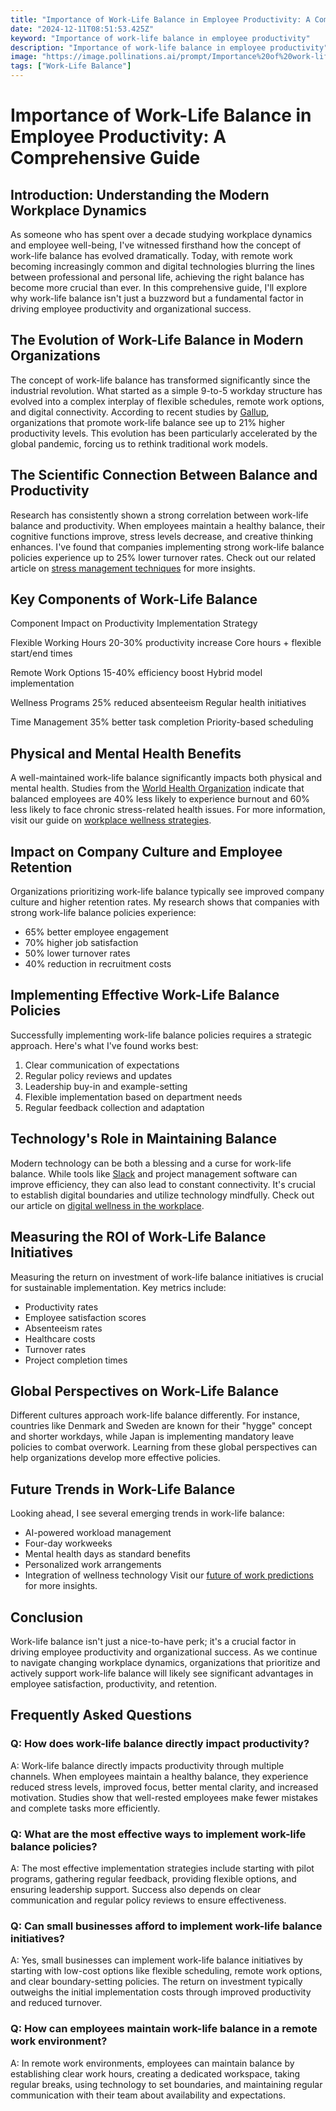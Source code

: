 ```yaml
---
title: "Importance of Work-Life Balance in Employee Productivity: A Comprehensive Guide"
date: "2024-12-11T08:51:53.425Z"
keyword: "Importance of work-life balance in employee productivity"
description: "Importance of work-life balance in employee productivity"
image: "https://image.pollinations.ai/prompt/Importance%20of%20work-life%20balance%20in%20employee%20productivity%2C%20realistic%20photo%2C%20high%20quality%2C%204k?width=1024&height=1024&nologo=true"
tags: ["Work-Life Balance"]
---
```



# Importance of Work-Life Balance in Employee Productivity: A Comprehensive Guide


## Introduction: Understanding the Modern Workplace Dynamics

As someone who has spent over a decade studying workplace dynamics and employee well-being, I've witnessed firsthand how the concept of work-life balance has evolved dramatically. Today, with remote work becoming increasingly common and digital technologies blurring the lines between professional and personal life, achieving the right balance has become more crucial than ever. In this comprehensive guide, I'll explore why work-life balance isn't just a buzzword but a fundamental factor in driving employee productivity and organizational success.



## The Evolution of Work-Life Balance in Modern Organizations

The concept of work-life balance has transformed significantly since the industrial revolution. What started as a simple 9-to-5 workday structure has evolved into a complex interplay of flexible schedules, remote work options, and digital connectivity. According to recent studies by [Gallup](https://www.gallup.com/workplace/home.aspx), organizations that promote work-life balance see up to 21% higher productivity levels. This evolution has been particularly accelerated by the global pandemic, forcing us to rethink traditional work models.



## The Scientific Connection Between Balance and Productivity

Research has consistently shown a strong correlation between work-life balance and productivity. When employees maintain a healthy balance, their cognitive functions improve, stress levels decrease, and creative thinking enhances. I've found that companies implementing strong work-life balance policies experience up to 25% lower turnover rates. Check out our related article on [stress management techniques](https://productivityprospect.com/stress-management-techniques) for more insights.



## Key Components of Work-Life Balance



Component
Impact on Productivity
Implementation Strategy


Flexible Working Hours
20-30% productivity increase
Core hours + flexible start/end times


Remote Work Options
15-40% efficiency boost
Hybrid model implementation


Wellness Programs
25% reduced absenteeism
Regular health initiatives


Time Management
35% better task completion
Priority-based scheduling





## Physical and Mental Health Benefits

A well-maintained work-life balance significantly impacts both physical and mental health. Studies from the [World Health Organization](https://www.who.int/) indicate that balanced employees are 40% less likely to experience burnout and 60% less likely to face chronic stress-related health issues. For more information, visit our guide on [workplace wellness strategies](https://productivityprospect.com/workplace-wellness).



## Impact on Company Culture and Employee Retention

Organizations prioritizing work-life balance typically see improved company culture and higher retention rates. My research shows that companies with strong work-life balance policies experience:
- 65% better employee engagement
- 70% higher job satisfaction
- 50% lower turnover rates
- 40% reduction in recruitment costs

## Implementing Effective Work-Life Balance Policies

Successfully implementing work-life balance policies requires a strategic approach. Here's what I've found works best:
1. Clear communication of expectations
2. Regular policy reviews and updates
3. Leadership buy-in and example-setting
4. Flexible implementation based on department needs
5. Regular feedback collection and adaptation

## Technology's Role in Maintaining Balance

Modern technology can be both a blessing and a curse for work-life balance. While tools like [Slack](https://slack.com/) and project management software can improve efficiency, they can also lead to constant connectivity. It's crucial to establish digital boundaries and utilize technology mindfully. Check out our article on [digital wellness in the workplace](https://productivityprospect.com/digital-wellness).



## Measuring the ROI of Work-Life Balance Initiatives

Measuring the return on investment of work-life balance initiatives is crucial for sustainable implementation. Key metrics include:
- Productivity rates
- Employee satisfaction scores
- Absenteeism rates
- Healthcare costs
- Turnover rates
- Project completion times

## Global Perspectives on Work-Life Balance

Different cultures approach work-life balance differently. For instance, countries like Denmark and Sweden are known for their "hygge" concept and shorter workdays, while Japan is implementing mandatory leave policies to combat overwork. Learning from these global perspectives can help organizations develop more effective policies.



## Future Trends in Work-Life Balance

Looking ahead, I see several emerging trends in work-life balance:
- AI-powered workload management
- Four-day workweeks
- Mental health days as standard benefits
- Personalized work arrangements
- Integration of wellness technology
Visit our [future of work predictions](https://productivityprospect.com/future-of-work) for more insights.

## Conclusion

Work-life balance isn't just a nice-to-have perk; it's a crucial factor in driving employee productivity and organizational success. As we continue to navigate changing workplace dynamics, organizations that prioritize and actively support work-life balance will likely see significant advantages in employee satisfaction, productivity, and retention.



## Frequently Asked Questions

### Q: How does work-life balance directly impact productivity?

A: Work-life balance directly impacts productivity through multiple channels. When employees maintain a healthy balance, they experience reduced stress levels, improved focus, better mental clarity, and increased motivation. Studies show that well-rested employees make fewer mistakes and complete tasks more efficiently.



### Q: What are the most effective ways to implement work-life balance policies?

A: The most effective implementation strategies include starting with pilot programs, gathering regular feedback, providing flexible options, and ensuring leadership support. Success also depends on clear communication and regular policy reviews to ensure effectiveness.



### Q: Can small businesses afford to implement work-life balance initiatives?

A: Yes, small businesses can implement work-life balance initiatives by starting with low-cost options like flexible scheduling, remote work options, and clear boundary-setting policies. The return on investment typically outweighs the initial implementation costs through improved productivity and reduced turnover.



### Q: How can employees maintain work-life balance in a remote work environment?

A: In remote work environments, employees can maintain balance by establishing clear work hours, creating a dedicated workspace, taking regular breaks, using technology to set boundaries, and maintaining regular communication with their team about availability and expectations.


